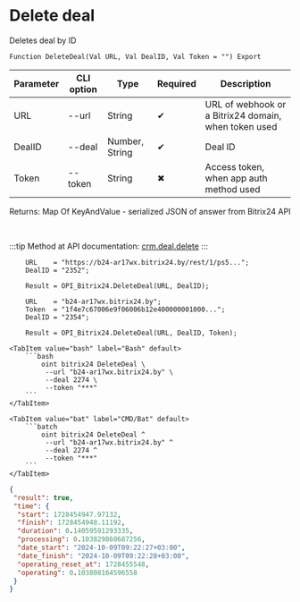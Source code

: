 ﻿---
sidebar_position: 2
---


# Delete deal
 Deletes deal by ID



`Function DeleteDeal(Val URL, Val DealID, Val Token = "") Export`

  | Parameter | CLI option | Type | Required | Description |
  |-|-|-|-|-|
  | URL | --url | String | &#x2714; | URL of webhook or a Bitrix24 domain, when token used |
  | DealID | --deal | Number, String | &#x2714; | Deal ID |
  | Token | --token | String | &#x2716; | Access token, when app auth method used |

  
  Returns:  Map Of KeyAndValue - serialized JSON of answer from Bitrix24 API

<br/>

:::tip
Method at API documentation: [crm.deal.delete](https://dev.1c-bitrix.ru/rest_help/crm/cdeals/crm_deal_delete.php)
:::
<br/>



```bsl title="1C:Enterprise/OneScript code example"
    URL    = "https://b24-ar17wx.bitrix24.by/rest/1/ps5...";
    DealID = "2352";

    Result = OPI_Bitrix24.DeleteDeal(URL, DealID);

    URL    = "b24-ar17wx.bitrix24.by";
    Token  = "1f4e7c67006e9f06006b12e400000001000...";
    DealID = "2354";

    Result = OPI_Bitrix24.DeleteDeal(URL, DealID, Token);
```
 

 <Tabs>
  
    <TabItem value="bash" label="Bash" default>
        ```bash
            oint bitrix24 DeleteDeal \
             --url "b24-ar17wx.bitrix24.by" \
             --deal 2274 \
             --token "***"
        ```
    </TabItem>
  
    <TabItem value="bat" label="CMD/Bat" default>
        ```batch
            oint bitrix24 DeleteDeal ^
             --url "b24-ar17wx.bitrix24.by" ^
             --deal 2274 ^
             --token "***"
        ```
    </TabItem>
</Tabs>


```json title="Result"
{
 "result": true,
 "time": {
  "start": 1728454947.97132,
  "finish": 1728454948.11192,
  "duration": 0.14059591293335,
  "processing": 0.103829860687256,
  "date_start": "2024-10-09T09:22:27+03:00",
  "date_finish": "2024-10-09T09:22:28+03:00",
  "operating_reset_at": 1728455548,
  "operating": 0.103808164596558
 }
}
```
